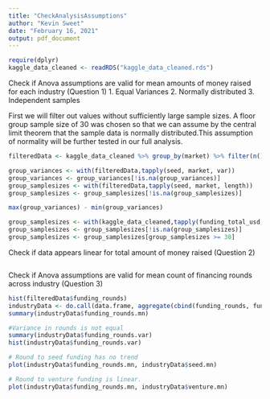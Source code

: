 ```yaml
---
title: "CheckAnalysisAssumptions"
author: "Kevin Sweet"
date: "February 16, 2021"
output: pdf_document
---
```


```r
require(dplyr)
kaggle_data_cleaned <- readRDS("kaggle_data_cleaned.rds")
```



Check if Anova assumptions are valid for mean amounts of money raised for each industry (Question 1)
1. Equal Variances
2. Normally distributed
3. Independent samples

First we will filter out values without sufficiently large sample sizes. A floor group sample size of 30 was chosen so that we can assume by the central limit theorem that the sample data is normally distributed.This assumption of normality will be further tested in our full analysis.

```r
filteredData <- kaggle_data_cleaned %>% group_by(market) %>% filter(n() >= 30)

group_variances <- with(filteredData,tapply(seed, market, var))
group_variances <- group_variances[!is.na(group_variances)]
group_samplesizes <- with(filteredData,tapply(seed, market, length))
group_samplesizes <- group_samplesizes[!is.na(group_samplesizes)]

max(group_variances) - min(group_variances)

group_samplesizes <- with(kaggle_data_cleaned,tapply(funding_total_usd, market, length))
group_samplesizes <- group_samplesizes[!is.na(group_samplesizes)] 
group_samplesizes <- group_samplesizes[group_samplesizes >= 30]
```
Check if data appears linear for total amount of money raised (Question 2)

```r


```

Check if Anova assumptions are valid for mean count of financing rounds across industry (Question 3)

```r
hist(filteredData$funding_rounds)
industryData <- do.call(data.frame, aggregate(cbind(funding_rounds, funding_total_usd, venture, seed)  ~ market, data=filteredData, FUN=function(x) c(mn = mean(x), n = length(x), var = var(x))))
summary(industryData$funding_rounds.mn)

#Variance in rounds is not equal
summary(industryData$funding_rounds.var)
hist(industryData$funding_rounds.var)

# Round to seed funding has no trend
plot(industryData$funding_rounds.mn, industryData$seed.mn)

# Round to venture funding is linear.
plot(industryData$funding_rounds.mn, industryData$venture.mn)



```